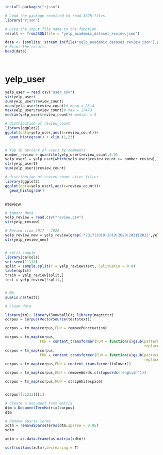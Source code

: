 ```r
install.packages("rjson")

# Load the package required to read JSON files.
library("rjson")

# Give the input file name to the function.
result <- fromJSON(file = "yelp_academic_dataset_review.json")

data <- jsonlite::stream_in(file("yelp_academic_dataset_review.json"),pagesize = 100)
# Print the result.
head(data)




```



# yelp_user
```r
yelp_user = read.csv("user.csv")
str(yelp_user)
sum(yelp_user$review_count)
mean(yelp_user$review_count)# mean = 23.4
max(yelp_user$review_count)# max = 17473
median(yelp_user$review_count)# median = 5

# distribution of review_count
library(ggplot2)
ggplot(data=yelp_user,aes(x=review_count))+
  geom_histogram() + xlim (1,23)


# Top 10 percent of users by comments
number_review = quantile(yelp_user$review_count,0.9)
yelp_user1 = yelp_user[which(yelp_user$review_count >= number_review),]
str(yelp_user1)
sum(yelp_user1$review_count)

# distribution of review_count after filter
library(ggplot2)
ggplot(data=yelp_user1,aes(x=review_count))+
  geom_histogram()



```




#review
```r
# import data
yelp_review = read.csv("review.csv")
str(yelp_review)

# Review from 2017 - 2022
yelp_review_new = yelp_review[grep('*2017|2018|2019|2020|2021|2022',yelp_review$date),]
str(yelp_review_new)


# split sample
library(caTools)
set.seed(11111)
split = sample.split(Y = yelp_review$text, SplitRatio = 0.8)
table(split)
train = yelp_review[split,]
test = yelp_review[!split,]


# NA
sum(is.na(test))

# clean data

library(tm); library(SnowballC); library(magrittr)
corpus = Corpus(VectorSource(test$text))

corpus = tm_map(corpus,FUN = removePunctuation)

corpus = tm_map(corpus,
                FUN = content_transformer(FUN = function(x)gsub(pattern = 'http[[:alnum:][:punct:]]*',
                                                                replacement = ' ',x = x)))
corpus = tm_map(corpus,
                FUN = content_transformer(FUN = function(x)gsub(pattern = "[^[:alnum:]///']",
                                                                replacement = ' ',x = x)))
corpus = tm_map(corpus,FUN = content_transformer(tolower))

corpus = tm_map(corpus,FUN = removeWords,c(stopwords('english')))

corpus = tm_map(corpus,FUN = stripWhitespace)


corpus[[51213]][1]

# Create a document term matrix
dtm = DocumentTermMatrix(corpus)
dtm

# Remove Sparse Terms
xdtm = removeSparseTerms(dtm,sparse = 0.95)
xdtm

xdtm = as.data.frame(as.matrix(xdtm))

sort(colSums(xdtm),decreasing = T)


```

